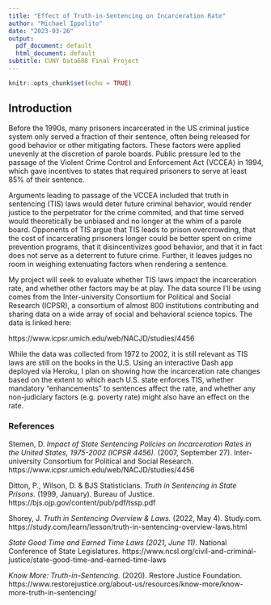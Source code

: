 ```yaml
---
title: "Effect of Truth-in-Sentencing on Incarceration Rate"
author: "Michael Ippolito"
date: "2023-03-26"
output:
  pdf_document: default
  html_document: default
subtitle: CUNY Data608 Final Project
---
```


```r
knitr::opts_chunk$set(echo = TRUE)
```

## Introduction

Before the 1990s, many prisoners incarcerated in the US criminal justice system only served a fraction of their sentence, often being released for good behavior or other mitigating factors. These factors were applied unevenly at the discretion of parole boards. Public pressure led to the passage of the Violent Crime Control and Enforcement Act (VCCEA) in 1994, which gave incentives to states that required prisoners to serve at least 85% of their sentence.

Arguments leading to passage of the VCCEA included that truth in sentencing (TIS) laws would deter future criminal behavior, would render justice to the perpetrator for the crime commited, and that time served would theoretically be unbiased and no longer at the whim of a parole board. Opponents of TIS argue that TIS leads to prison overcrowding, that the cost of incarcerating prisoners longer could be better spent on crime prevention programs, that it disincentivizes good behavior, and that it in fact does not serve as a deterrent to future crime. Further, it leaves judges no room in weighing extenuating factors when rendering a sentence.

My project will seek to evaluate whether TIS laws impact the incarceration rate, and whether other factors may be at play. The data source I'll be using comes from the Inter-university Consortium for Political and Social Research (ICPSR), a consortium of almost 800 institutions contributing and sharing data on a wide array of social and behavioral science topics. The data is linked here:

https://www.icpsr.umich.edu/web/NACJD/studies/4456

While the data was collected from 1972 to 2002, it is still relevant as TIS laws are still on the books in the U.S. Using an interactive Dash app deployed via Heroku, I plan on showing how the incarceration rate changes based on the extent to which each U.S. state enforces TIS, whether mandatory "enhancements" to sentences affect the rate, and whether any non-judiciary factors (e.g. poverty rate) might also have an effect on the rate.


### References

Stemen, D. _Impact of State Sentencing Policies on Incarceration Rates in the United States, 1975-2002 (ICPSR 4456)._ (2007, September 27). Inter-university Consortium for Political and Social Research. https://www.icpsr.umich.edu/web/NACJD/studies/4456

Ditton, P., Wilson, D. & BJS Statisticians. _Truth in Sentencing in State Prisons._ (1999, January). Bureau of Justice. https://bjs.ojp.gov/content/pub/pdf/tssp.pdf

Shorey, J. _Truth in Sentencing Overview & Laws._ (2022, May 4). Study.com. https://study.com/learn/lesson/truth-in-sentencing-overview-laws.html

_State Good Time and Earned Time Laws (2021, June 11)._ National Conference of State Legislatures. https://www.ncsl.org/civil-and-criminal-justice/state-good-time-and-earned-time-laws

_Know More: Truth-in-Sentencing._ (2020). Restore Justice Foundation. https://www.restorejustice.org/about-us/resources/know-more/know-more-truth-in-sentencing/


```r

```
